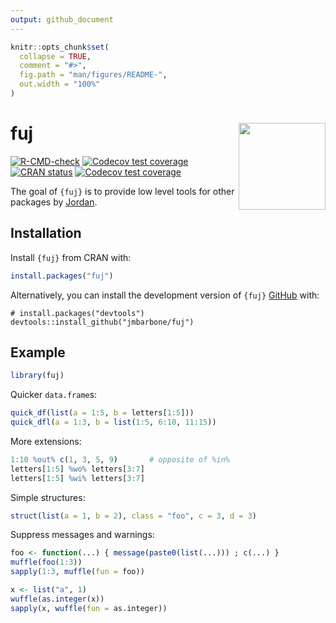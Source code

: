 ```yaml
---
output: github_document
---
```


<!-- README.md is generated from README.Rmd. Please edit that file -->

```r
knitr::opts_chunk$set(
  collapse = TRUE,
  comment = "#>",
  fig.path = "man/figures/README-",
  out.width = "100%"
)
```

# fuj <a href='https://github.com/jmbarbone/fuj'><img src='man/figures/logo.png' align="right" height="139" /></a>

<!-- badges: start -->
[![R-CMD-check](https://github.com/jmbarbone/fuj/actions/workflows/R-CMD-check.yaml/badge.svg)](https://github.com/jmbarbone/fuj/actions/workflows/R-CMD-check.yaml)
[![Codecov test coverage](https://codecov.io/gh/jmbarbone/fuj/branch/main/graph/badge.svg)](https://app.codecov.io/gh/jmbarbone/fuj?branch=main)
[![CRAN status](https://www.r-pkg.org/badges/version/fuj)](https://CRAN.R-project.org/package=fuj)
[![Codecov test coverage](https://codecov.io/gh/jmbarbone/fuj/graph/badge.svg)](https://app.codecov.io/gh/jmbarbone/fuj)
<!-- badges: end -->

The goal of `{fuj}` is to provide low level tools for other packages by [Jordan](https://github.com/jmbarbone).

## Installation

Install `{fuj}` from CRAN with:

``` r
install.packages("fuj")
```

Alternatively, you can install the development version of `{fuj}` [GitHub](https://github.com/) with:

```
# install.packages("devtools")
devtools::install_github("jmbarbone/fuj")
```

## Example

```r
library(fuj)
```

Quicker `data.frame`s:

```r
quick_df(list(a = 1:5, b = letters[1:5]))
quick_dfl(a = 1:3, b = list(1:5, 6:10, 11:15))
```

More extensions:

```r
1:10 %out% c(1, 3, 5, 9)       # opposite of %in% 
letters[1:5] %wo% letters[3:7]
letters[1:5] %wi% letters[3:7]
```

Simple structures:

```r
struct(list(a = 1, b = 2), class = "foo", c = 3, d = 3)
```

Suppress messages and warnings:

```r
foo <- function(...) { message(paste0(list(...))) ; c(...) }
muffle(foo(1:3))
sapply(1:3, muffle(fun = foo))

x <- list("a", 1)
wuffle(as.integer(x))
sapply(x, wuffle(fun = as.integer))
```

